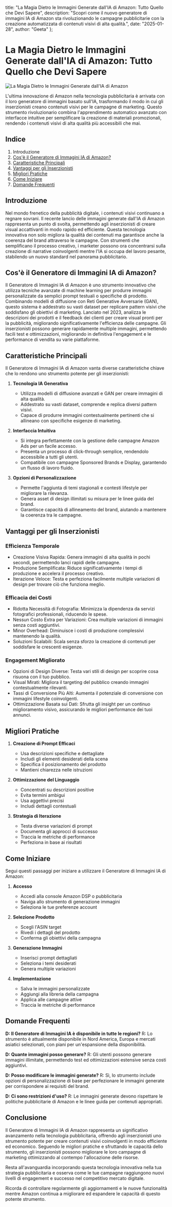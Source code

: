   title: "La Magia Dietro le Immagini Generate dall'IA di Amazon: Tutto Quello che Devi Sapere",
  description: "Scopri come il nuovo generatore di immagini IA di Amazon sta rivoluzionando le campagne pubblicitarie con la creazione automatizzata di contenuti visivi di alta qualità.",
  date: "2025-01-28",
  author: "Geeta"
};

# La Magia Dietro le Immagini Generate dall'IA di Amazon: Tutto Quello che Devi Sapere

![La Magia Dietro le Immagini Generate dall'IA di Amazon](/images/blog/the-magic-behind-amazon-ai-generated-images.jpeg)

L'ultima innovazione di Amazon nella tecnologia pubblicitaria è arrivata con il loro generatore di immagini basato sull'IA, trasformando il modo in cui gli inserzionisti creano contenuti visivi per le campagne di marketing. Questo strumento rivoluzionario combina l'apprendimento automatico avanzato con interfacce intuitive per semplificare la creazione di materiali promozionali, rendendo i contenuti visivi di alta qualità più accessibili che mai.

## Indice

1. Introduzione
2. [Cos'è il Generatore di Immagini IA di Amazon?](#cos-è-il-generatore-di-immagini-ia-di-amazon)
3. [Caratteristiche Principali](#caratteristiche-principali)
4. [Vantaggi per gli Inserzionisti](#vantaggi-per-gli-inserzionisti)
5. [Migliori Pratiche](#migliori-pratiche)
6. [Come Iniziare](#come-iniziare)
7. [Domande Frequenti](#domande-frequenti)

## Introduzione

Nel mondo frenetico della pubblicità digitale, i contenuti visivi continuano a regnare sovrani. Il recente lancio delle immagini generate dall'IA di Amazon rappresenta un punto di svolta, permettendo agli inserzionisti di creare visual accattivanti in modo rapido ed efficiente. Questa tecnologia innovativa non solo migliora la qualità dei contenuti ma garantisce anche la coerenza del brand attraverso le campagne. Con strumenti che semplificano il processo creativo, i marketer possono ora concentrarsi sulla creazione di narrative coinvolgenti mentre l'IA si occupa del lavoro pesante, stabilendo un nuovo standard nel panorama pubblicitario.

## Cos'è il Generatore di Immagini IA di Amazon?

Il Generatore di Immagini IA di Amazon è uno strumento innovativo che utilizza tecniche avanzate di machine learning per produrre immagini personalizzate da semplici prompt testuali o specifiche di prodotto. Combinando modelli di diffusione con Reti Generative Avversarie (GAN), questo sistema è addestrato su vasti dataset per replicare pattern visivi che soddisfano gli obiettivi di marketing. Lanciato nel 2023, analizza le descrizioni dei prodotti e il feedback dei clienti per creare visual pronti per la pubblicità, migliorando significativamente l'efficienza delle campagne. Gli inserzionisti possono generare rapidamente multiple immagini, permettendo facili test e ottimizzazioni, migliorando in definitiva l'engagement e le performance di vendita su varie piattaforme.

## Caratteristiche Principali

Il Generatore di Immagini IA di Amazon vanta diverse caratteristiche chiave che lo rendono uno strumento potente per gli inserzionisti:

1. **Tecnologia IA Generativa**
   - Utilizza modelli di diffusione avanzati e GAN per creare immagini di alta qualità.
   - Addestrato su vasti dataset, comprende e replica diversi pattern visivi.
   - Capace di produrre immagini contestualmente pertinenti che si allineano con specifiche esigenze di marketing.

2. **Interfaccia Intuitiva**
   - Si integra perfettamente con la gestione delle campagne Amazon Ads per un facile accesso.
   - Presenta un processo di click-through semplice, rendendolo accessibile a tutti gli utenti.
   - Compatibile con campagne Sponsored Brands e Display, garantendo un flusso di lavoro fluido.

3. **Opzioni di Personalizzazione**
   - Permette l'aggiunta di temi stagionali e contesti lifestyle per migliorare la rilevanza.
   - Genera asset di design illimitati su misura per le linee guida del brand.
   - Garantisce capacità di allineamento del brand, aiutando a mantenere la coerenza tra le campagne.

## Vantaggi per gli Inserzionisti

### Efficienza Temporale
- Creazione Visiva Rapida: Genera immagini di alta qualità in pochi secondi, permettendo lanci rapidi delle campagne.
- Produzione Semplificata: Riduce significativamente i tempi di produzione e accelera il processo creativo.
- Iterazione Veloce: Testa e perfeziona facilmente multiple variazioni di design per trovare ciò che funziona meglio.

### Efficacia dei Costi
- Ridotta Necessità di Fotografia: Minimizza la dipendenza da servizi fotografici professionali, riducendo le spese.
- Nessun Costo Extra per Variazioni: Crea multiple variazioni di immagini senza costi aggiuntivi.
- Minor Overhead: Diminuisce i costi di produzione complessivi mantenendo la qualità.
- Soluzioni Scalabili: Scala senza sforzo la creazione di contenuti per soddisfare le crescenti esigenze.

### Engagement Migliorato
- Opzioni di Design Diverse: Testa vari stili di design per scoprire cosa risuona con il tuo pubblico.
- Visual Mirati: Migliora il targeting del pubblico creando immagini contestualmente rilevanti.
- Tassi di Conversione Più Alti: Aumenta il potenziale di conversione con immagini lifestyle coinvolgenti.
- Ottimizzazione Basata sui Dati: Sfrutta gli insight per un continuo miglioramento visivo, assicurando le migliori performance dei tuoi annunci.

## Migliori Pratiche

1. **Creazione di Prompt Efficaci**
   - Usa descrizioni specifiche e dettagliate
   - Includi gli elementi desiderati della scena
   - Specifica il posizionamento del prodotto
   - Mantieni chiarezza nelle istruzioni

2. **Ottimizzazione del Linguaggio**
   - Concentrati su descrizioni positive
   - Evita termini ambigui
   - Usa aggettivi precisi
   - Includi dettagli contestuali

3. **Strategia di Iterazione**
   - Testa diverse variazioni di prompt
   - Documenta gli approcci di successo
   - Traccia le metriche di performance
   - Perfeziona in base ai risultati

## Come Iniziare

Segui questi passaggi per iniziare a utilizzare il Generatore di Immagini IA di Amazon:

1. **Accesso**
   - Accedi alla console Amazon DSP o pubblicitaria
   - Naviga allo strumento di generazione immagini
   - Seleziona le tue preferenze account

2. **Selezione Prodotto**
   - Scegli l'ASIN target
   - Rivedi i dettagli del prodotto
   - Conferma gli obiettivi della campagna

3. **Generazione Immagini**
   - Inserisci prompt dettagliati
   - Seleziona i temi desiderati
   - Genera multiple variazioni

4. **Implementazione**
   - Salva le immagini personalizzate
   - Aggiungi alla libreria della campagna
   - Applica alle campagne attive
   - Traccia le metriche di performance

## Domande Frequenti

**D: Il Generatore di Immagini IA è disponibile in tutte le regioni?**
R: Lo strumento è attualmente disponibile in Nord America, Europa e mercati asiatici selezionati, con piani per un'espansione della disponibilità.

**D: Quante immagini posso generare?**
R: Gli utenti possono generare immagini illimitate, permettendo test ed ottimizzazioni estensive senza costi aggiuntivi.

**D: Posso modificare le immagini generate?**
R: Sì, lo strumento include opzioni di personalizzazione di base per perfezionare le immagini generate per corrispondere ai requisiti del brand.

**D: Ci sono restrizioni d'uso?**
R: Le immagini generate devono rispettare le politiche pubblicitarie di Amazon e le linee guida per contenuti appropriati.

## Conclusione

Il Generatore di Immagini IA di Amazon rappresenta un significativo avanzamento nella tecnologia pubblicitaria, offrendo agli inserzionisti uno strumento potente per creare contenuti visivi coinvolgenti in modo efficiente ed economico. Seguendo le migliori pratiche e sfruttando le capacità dello strumento, gli inserzionisti possono migliorare le loro campagne di marketing ottimizzando al contempo l'allocazione delle risorse.

Resta all'avanguardia incorporando questa tecnologia innovativa nella tua strategia pubblicitaria e osserva come le tue campagne raggiungono nuovi livelli di engagement e successo nel competitivo mercato digitale.

Ricorda di controllare regolarmente gli aggiornamenti e le nuove funzionalità mentre Amazon continua a migliorare ed espandere le capacità di questo potente strumento.